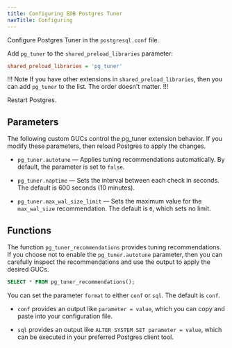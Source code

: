 ```yaml
---
title: Configuring EDB Postgres Tuner
navTitle: Configuring
--- 
```


Configure Postgres Tuner in the `postgresql.conf` file. 

Add `pg_tuner` to the `shared_preload_libraries` parameter:

```ini
shared_preload_libraries = 'pg_tuner'
```

!!! Note
If you have other extensions in `shared_preload_libraries`, then you can add `pg_tuner` to the list. The order doesn't matter. 
!!!

Restart Postgres. 

## Parameters 

The following custom GUCs control the pg_tuner extension behavior. If you modify these parameters, then reload Postgres to apply the changes.

- `pg_tuner.autotune` &mdash; Applies tuning recommendations automatically. By default, the parameter is set to `false`. 

- `pg_tuner.naptime` &mdash; Sets the interval between each check in seconds. The default is 600 seconds (10 minutes).

- `pg_tuner.max_wal_size_limit` &mdash; Sets the maximum value for the `max_wal_size` recommendation. The default is `0`, which sets no limit.

## Functions 

The function `pg_tuner_recommendations` provides tuning recommendations. If you choose not to enable the `pg_tuner.autotune` parameter, then you can carefully inspect the recommendations and use the output to apply the desired GUCs.

```sql 
SELECT * FROM pg_tuner_recommendations();
```

You can set the parameter `format` to either `conf` or `sql`. The default is `conf`. 

- `conf` provides an output like `parameter = value`, which you can copy and paste into your configuration file. 

- `sql` provides an output like `ALTER SYSTEM SET parameter = value`, which can be executed in your preferred Postgres client tool. 
